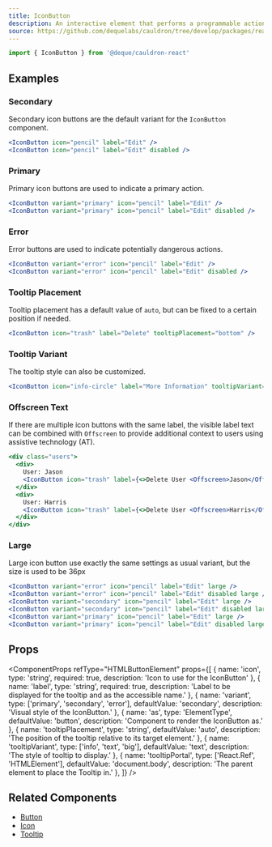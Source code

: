 ```yaml
---
title: IconButton
description: An interactive element that performs a programmable action when activated by the user displayed as a symbol image.
source: https://github.com/dequelabs/cauldron/tree/develop/packages/react/src/components/IconButton/index.tsx
---
```



```js
import { IconButton } from '@deque/cauldron-react'
```

## Examples

### Secondary

Secondary icon buttons are the default variant for the `IconButton` component.

```jsx example
<IconButton icon="pencil" label="Edit" />
<IconButton icon="pencil" label="Edit" disabled />
```

### Primary

Primary icon buttons are used to indicate a primary action.

```jsx example
<IconButton variant="primary" icon="pencil" label="Edit" />
<IconButton variant="primary" icon="pencil" label="Edit" disabled />
```

### Error

Error buttons are used to indicate potentially dangerous actions.

```jsx example
<IconButton variant="error" icon="pencil" label="Edit" />
<IconButton variant="error" icon="pencil" label="Edit" disabled />
```

### Tooltip Placement

Tooltip placement has a default value of `auto`, but can be fixed to a certain position if needed.

```jsx example
<IconButton icon="trash" label="Delete" tooltipPlacement="bottom" />
```

### Tooltip Variant

The tooltip style can also be customized.

```jsx example
<IconButton icon="info-circle" label="More Information" tooltipVariant="info" />
```

### Offscreen Text

If there are multiple icon buttons with the same label, the visible label text can be combined with `Offscreen` to provide additional context to users using assistive technology (AT).

```jsx example
<div class="users">
  <div>
    User: Jason 
    <IconButton icon="trash" label={<>Delete User <Offscreen>Jason</Offscreen></>} />
  </div>
  <div>
    User: Harris 
    <IconButton icon="trash" label={<>Delete User <Offscreen>Harris</Offscreen></>} />
  </div>
</div>
```

### Large

Large icon button use exactly the same settings as usual variant, but the size is used to be 36px

```jsx example
<IconButton variant="error" icon="pencil" label="Edit" large />
<IconButton variant="error" icon="pencil" label="Edit" disabled large />
<IconButton variant="secondary" icon="pencil" label="Edit" large />
<IconButton variant="secondary" icon="pencil" label="Edit" disabled large />
<IconButton variant="primary" icon="pencil" label="Edit" large />
<IconButton variant="primary" icon="pencil" label="Edit" disabled large />
```

## Props

<ComponentProps
  refType="HTMLButtonElement"
  props={[
    {
      name: 'icon',
      type: 'string',
      required: true,
      description: 'Icon to use for the IconButton'
    },
    {
      name: 'label',
      type: 'string',
      required: true,
      description: 'Label to be displayed for the tooltip and as the accessible name.'
    },
    {
      name: 'variant',
      type: ['primary', 'secondary', 'error'],
      defaultValue: 'secondary',
      description: 'Visual style of the IconButton.'
    },
    {
      name: 'as',
      type: 'ElementType',
      defaultValue: 'button',
      description: 'Component to render the IconButton as.'
    },
    {
      name: 'tooltipPlacement',
      type: 'string',
      defaultValue: 'auto',
      description: 'The position of the tooltip relative to its target element.'
    },
    {
      name: 'tooltipVariant',
      type: ['info', 'text', 'big'],
      defaultValue: 'text',
      description: 'The style of tooltip to display.'
    },
    {
      name: 'tooltipPortal',
      type: ['React.Ref', 'HTMLElement'],
      defaultValue: 'document.body',
      description: 'The parent element to place the Tooltip in.'
    },
  ]}
/>

## Related Components

- [Button](./Button)
- [Icon](./Icon)
- [Tooltip](./Tooltip)